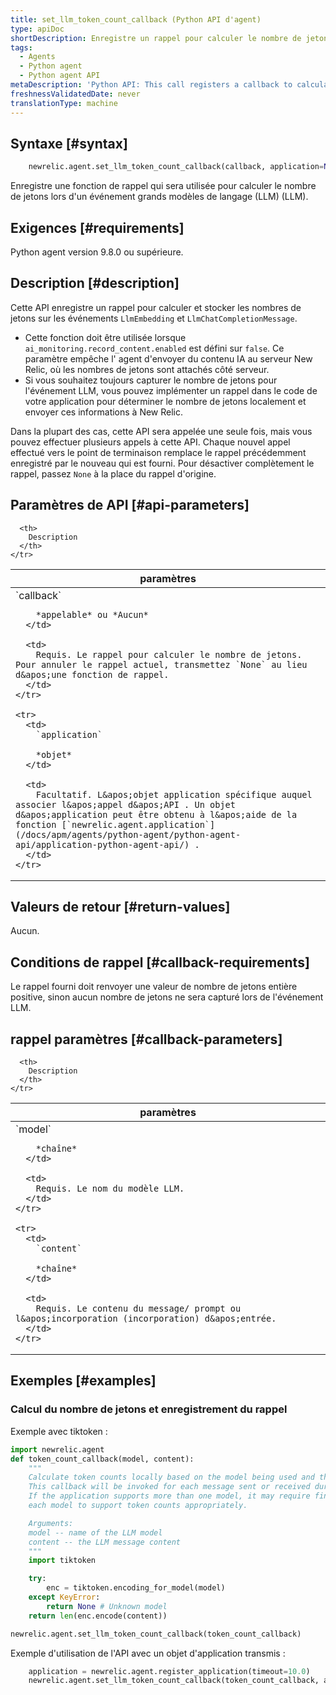 ```yaml
---
title: set_llm_token_count_callback (Python API d'agent)
type: apiDoc
shortDescription: Enregistre un rappel pour calculer le nombre de jetons LLM
tags:
  - Agents
  - Python agent
  - Python agent API
metaDescription: 'Python API: This call registers a callback to calculate LLM token counts'
freshnessValidatedDate: never
translationType: machine
---
```


## Syntaxe [#syntax]

```py
    newrelic.agent.set_llm_token_count_callback(callback, application=None)
```

Enregistre une fonction de rappel qui sera utilisée pour calculer le nombre de jetons lors d&apos;un événement grands modèles de langage (LLM) (LLM).

## Exigences [#requirements]

Python agent version 9.8.0 ou supérieure.

## Description [#description]

Cette API enregistre un rappel pour calculer et stocker les nombres de jetons sur les événements `LlmEmbedding` et `LlmChatCompletionMessage`.

* Cette fonction doit être utilisée lorsque `ai_monitoring.record_content.enabled` est défini sur `false`. Ce paramètre empêche l&apos; agent d&apos;envoyer du contenu IA au serveur New Relic, où les nombres de jetons sont attachés côté serveur.
* Si vous souhaitez toujours capturer le nombre de jetons pour l&apos;événement LLM, vous pouvez implémenter un rappel dans le code de votre application pour déterminer le nombre de jetons localement et envoyer ces informations à New Relic.

Dans la plupart des cas, cette API sera appelée une seule fois, mais vous pouvez effectuer plusieurs appels à cette API. Chaque nouvel appel effectué vers le point de terminaison remplace le rappel précédemment enregistré par le nouveau qui est fourni. Pour désactiver complètement le rappel, passez `None` à la place du rappel d&apos;origine.

## Paramètres de API [#api-parameters]

<table>
  <thead>
    <tr>
      <th width="25%">
        paramètres
      </th>

      <th>
        Description
      </th>
    </tr>
  </thead>

  <tbody>
    <tr>
      <td>
        `callback`

        *appelable* ou *Aucun*
      </td>

      <td>
        Requis. Le rappel pour calculer le nombre de jetons. Pour annuler le rappel actuel, transmettez `None` au lieu d&apos;une fonction de rappel.
      </td>
    </tr>

    <tr>
      <td>
        `application`

        *objet*
      </td>

      <td>
        Facultatif. L&apos;objet application spécifique auquel associer l&apos;appel d&apos;API . Un objet d&apos;application peut être obtenu à l&apos;aide de la fonction [`newrelic.agent.application`](/docs/apm/agents/python-agent/python-agent-api/application-python-agent-api/) .
      </td>
    </tr>
  </tbody>
</table>

## Valeurs de retour [#return-values]

Aucun.

## Conditions de rappel [#callback-requirements]

Le rappel fourni doit renvoyer une valeur de nombre de jetons entière positive, sinon aucun nombre de jetons ne sera capturé lors de l&apos;événement LLM.

## rappel paramètres [#callback-parameters]

<table>
  <thead>
    <tr>
      <th width="25%">
        paramètres
      </th>

      <th>
        Description
      </th>
    </tr>
  </thead>

  <tbody>
    <tr>
      <td>
        `model`

        *chaîne*
      </td>

      <td>
        Requis. Le nom du modèle LLM.
      </td>
    </tr>

    <tr>
      <td>
        `content`

        *chaîne*
      </td>

      <td>
        Requis. Le contenu du message/ prompt ou l&apos;incorporation (incorporation) d&apos;entrée.
      </td>
    </tr>
  </tbody>
</table>

## Exemples [#examples]

### Calcul du nombre de jetons et enregistrement du rappel

Exemple avec tiktoken :

```py
import newrelic.agent
def token_count_callback(model, content):
    """
    Calculate token counts locally based on the model being used and the content.
    This callback will be invoked for each message sent or received during a LLM call.
    If the application supports more than one model, it may require finding libraries for
    each model to support token counts appropriately.

    Arguments:
    model -- name of the LLM model
    content -- the LLM message content
    """
    import tiktoken

    try:
        enc = tiktoken.encoding_for_model(model)
    except KeyError:
        return None # Unknown model
    return len(enc.encode(content))

newrelic.agent.set_llm_token_count_callback(token_count_callback)
```

Exemple d&apos;utilisation de l&apos;API avec un objet d&apos;application transmis :

```py
    application = newrelic.agent.register_application(timeout=10.0)
    newrelic.agent.set_llm_token_count_callback(token_count_callback, application)
```